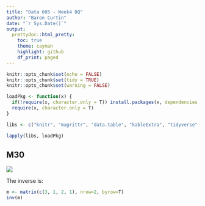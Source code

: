 ```yaml
---
title: "Data 605 - Week4 DQ"
author: "Baron Curtin"
date: "`r Sys.Date()`"
output:
  prettydoc::html_pretty:
    toc: true
    theme: cayman
    highlight: github
    df_print: paged
---
```


```r
knitr::opts_chunk$set(echo = FALSE)
knitr::opts_chunk$set(tidy = TRUE)
knitr::opts_chunk$set(warning = FALSE)

loadPkg <- function(x) {
  if(!require(x, character.only = T)) install.packages(x, dependencies = T, repos = "http://cran.us.r-project.org")
  require(x, character.only = T)
}

libs <- c("knitr", "magrittr", "data.table", "kableExtra", "tidyverse", "matlib")

lapply(libs, loadPkg)
```

## M30
![](./pics/dq.png)

The inverse is:

```r
m <- matrix(c(3, 1, 2, 1), nrow=2, byrow=T)
inv(m)
```

